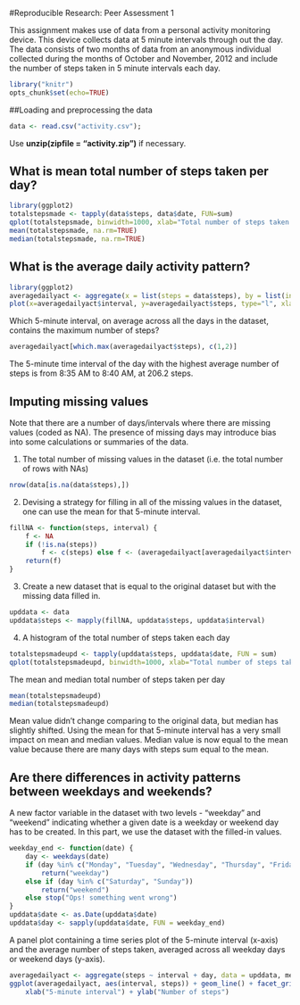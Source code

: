 
#Reproducible Research: Peer Assessment 1

This assignment makes use of data from a personal activity monitoring device. This device collects data at 5 minute intervals through out the day. The data consists of two months of data from an anonymous individual collected during the months of October and November, 2012 and include the number of steps taken in 5 minute intervals each day.

```{r setoptions, echo=TRUE}
library("knitr")
opts_chunk$set(echo=TRUE)
```
##Loading and preprocessing the data

```{r}
data <- read.csv("activity.csv");
```

Use **unzip(zipfile = "activity.zip")** if necessary.

## What is mean total number of steps taken per day?

```{r}
library(ggplot2)
totalstepsmade <- tapply(data$steps, data$date, FUN=sum)
qplot(totalstepsmade, binwidth=1000, xlab="Total number of steps taken per day", ylab="Frequency", color="red")
mean(totalstepsmade, na.rm=TRUE)
median(totalstepsmade, na.rm=TRUE)
```

## What is the average daily activity pattern?

```{r}
library(ggplot2)
averagedailyact <- aggregate(x = list(steps = data$steps), by = list(interval = data$interval), FUN = mean, na.rm = TRUE)
plot(x=averagedailyact$interval, y=averagedailyact$steps, type="l", xlab="5-Minute interval", ylab="Average number of steps taken")
```

Which 5-minute interval, on average across all the days in the dataset, contains the maximum number of steps?

```{r}
averagedailyact[which.max(averagedailyact$steps), c(1,2)]
```
The 5-minute time interval of the day with the highest average number of steps is from 8:35 AM to 8:40 AM, at 206.2 steps.

## Imputing missing values

Note that there are a number of days/intervals where there are missing values (coded as NA). The presence of missing days may introduce bias into some calculations or summaries of the data.

1. The total number of missing values in the dataset (i.e. the total number of rows with NAs)

```{r}
nrow(data[is.na(data$steps),])
```

2. Devising a strategy for filling in all of the missing values in the dataset, one can use the mean for that 5-minute interval.

```{r}
fillNA <- function(steps, interval) {
    f <- NA
    if (!is.na(steps)) 
        f <- c(steps) else f <- (averagedailyact[averagedailyact$interval == interval, "steps"])
    return(f)
}
```

3. Create a new dataset that is equal to the original dataset but with the missing data filled in.

```{r}
upddata <- data
upddata$steps <- mapply(fillNA, upddata$steps, upddata$interval)
```

4. A histogram of the total number of steps taken each day

```{r}
totalstepsmadeupd <- tapply(upddata$steps, upddata$date, FUN = sum)
qplot(totalstepsmadeupd, binwidth=1000, xlab="Total number of steps taken per day", ylab="Frequency", color="red")
```

The mean and median total number of steps taken per day

```{r}
mean(totalstepsmadeupd)
median(totalstepsmadeupd)
```

Mean value didn't change comparing to the original data, but median has slightly shifted. 
Using the mean for that 5-minute interval has a very small impact on mean and median values. Median value is now equal to the mean value because there are many days with steps sum equal to the mean.

## Are there differences in activity patterns between weekdays and weekends?

A new factor variable in the dataset with two levels - "weekday" and "weekend" indicating whether a given date is a weekday or weekend day has to be created. In this part, we use the dataset with the filled-in values.

```{r}
weekday_end <- function(date) {
    day <- weekdays(date)
    if (day %in% c("Monday", "Tuesday", "Wednesday", "Thursday", "Friday")) 
        return("weekday") 
    else if (day %in% c("Saturday", "Sunday")) 
        return("weekend") 
    else stop("Ops! something went wrong")
}
upddata$date <- as.Date(upddata$date)
upddata$day <- sapply(upddata$date, FUN = weekday_end)
```

A panel plot containing a time series plot of the 5-minute interval (x-axis) and the average number of steps taken, averaged across all weekday days or weekend days (y-axis).

```{r}
averagedailyact <- aggregate(steps ~ interval + day, data = upddata, mean)
ggplot(averagedailyact, aes(interval, steps)) + geom_line() + facet_grid(day ~ .) + 
    xlab("5-minute interval") + ylab("Number of steps")
```


